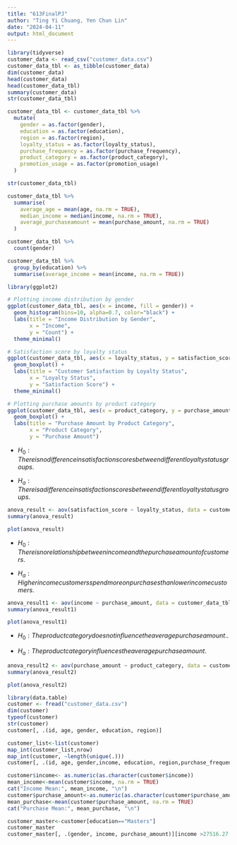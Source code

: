```yaml
---
title: "613FinalPJ"
author: "Ting Yi Chuang, Yen Chun Lin"
date: "2024-04-11"
output: html_document
---
```



```r
library(tidyverse)
customer_data <- read_csv("customer_data.csv")
customer_data_tbl <- as_tibble(customer_data)
dim(customer_data)
head(customer_data)
head(customer_data_tbl)
summary(customer_data)
str(customer_data_tbl)
```
```r
customer_data_tbl <- customer_data_tbl %>%
  mutate(
    gender = as.factor(gender),
    education = as.factor(education),
    region = as.factor(region),
    loyalty_status = as.factor(loyalty_status),
    purchase_frequency = as.factor(purchase_frequency),
    product_category = as.factor(product_category),
    promotion_usage = as.factor(promotion_usage)
  )

str(customer_data_tbl)
```
```r
customer_data_tbl %>%
  summarise(
    average_age = mean(age, na.rm = TRUE),
    median_income = median(income, na.rm = TRUE),
    average_purchaseamount = mean(purchase_amount, na.rm = TRUE)
  )

customer_data_tbl %>%
  count(gender)

customer_data_tbl %>%
  group_by(education) %>%
  summarise(average_income = mean(income, na.rm = TRUE))
```


```r
library(ggplot2)

# Plotting income distribution by gender
ggplot(customer_data_tbl, aes(x = income, fill = gender)) +
  geom_histogram(bins=10, alpha=0.7, color="black") +
  labs(title = "Income Distribution by Gender",
       x = "Income", 
       y = "Count") +
  theme_minimal()

# Satisfaction score by loyalty status
ggplot(customer_data_tbl, aes(x = loyalty_status, y = satisfaction_score, fill = loyalty_status)) +
  geom_boxplot() +
  labs(title = "Customer Satisfaction by Loyalty Status", 
       x = "Loyalty Status", 
       y = "Satisfaction Score") +
  theme_minimal()

# Plotting purchase amounts by product category
ggplot(customer_data_tbl, aes(x = product_category, y = purchase_amount, fill = product_category)) +
  geom_boxplot() +
  labs(title = "Purchase Amount by Product Category", 
       x = "Product Category", 
       y = "Purchase Amount")

```

- $H_0: There is no difference in satisfaction scores between different loyalty status groups.$

- $H_a: There is a difference in satisfaction scores between different loyalty status groups.$

```r
anova_result <- aov(satisfaction_score ~ loyalty_status, data = customer_data_tbl)
summary(anova_result)

plot(anova_result)
```
- $H_0: There is no relationship between income and the purchase amount of customers.$

- $H_a: Higher income customers spend more on purchases than lower income customers.$
```r
anova_result1 <- aov(income ~ purchase_amount, data = customer_data_tbl)
summary(anova_result1)

plot(anova_result1)
```

- $H_0: The product category does not influence the average purchase amount..$

- $H_a: The product category influences the average purchase amount.$

```r
anova_result2 <- aov(purchase_amount ~ product_category, data = customer_data_tbl)
summary(anova_result2)

plot(anova_result2)
```


```r
library(data.table)
customer <- fread("customer_data.csv")
dim(customer)
typeof(customer)
str(customer)
customer[, .(id, age, gender, education, region)]
```


```r
customer_list<-list(customer)
map_int(customer_list,nrow)
map_int(customer, ~length(unique(.)))
customer[, .(id, age, gender,income, education, region,purchase_frequency,purchase_amount)]
```


```r
customer$income<- as.numeric(as.character(customer$income))
mean_income<-mean(customer$income, na.rm = TRUE)
cat("Income Mean:", mean_income, "\n")
customer$purchase_amount<-as.numeric(as.character(customer$purchase_amount))
mean_purchase<-mean(customer$purchase_amount, na.rm = TRUE)
cat("Purchase Mean:", mean_purchase, "\n")
```


```r
customer_master<-customer[education=="Masters"]
customer_master
customer_master[, .(gender, income, purchase_amount)][income >27516.27 & purchase_amount > 9634.791 & gender == "Female"]
```


